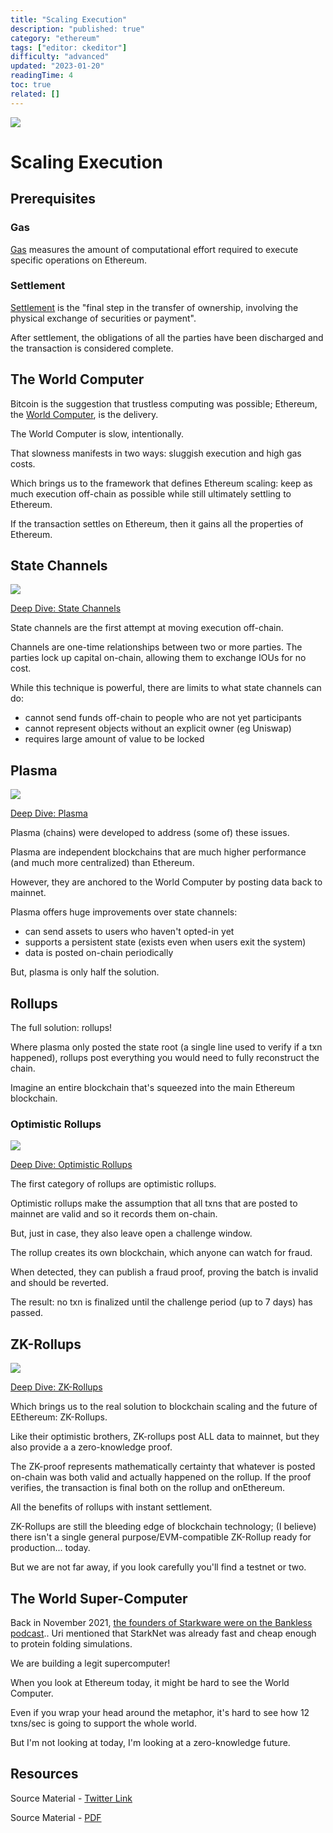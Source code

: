 ```yaml
---
title: "Scaling Execution"
description: "published: true"
category: "ethereum"
tags: ["editor: ckeditor"]
difficulty: "advanced"
updated: "2023-01-20"
readingTime: 4
toc: true
related: []
---
```


![](/images/scaling-execution.jpeg)

# Scaling Execution

## Prerequisites

### Gas

[Gas](/concepts/gas) measures the amount of computational effort required to execute specific operations on Ethereum.

### Settlement

[Settlement](https://inevitableeth.com/home/concepts/settlement) is the "final step in the transfer of ownership, involving the physical exchange of securities or payment". 

After settlement, the obligations of all the parties have been discharged and the transaction is considered complete. 

## The World Computer

Bitcoin is the suggestion that trustless computing was possible; Ethereum, the [World Computer](/ethereum/world-computer), is the delivery.

The World Computer is slow, intentionally. 

That slowness manifests in two ways: sluggish execution and high gas costs.

Which brings us to the framework that defines Ethereum scaling: keep as much execution off-chain as possible while still ultimately settling to Ethereum.

If the transaction settles on Ethereum, then it gains all the properties of Ethereum.

## State Channels

![](/images/state-channels-1.jpeg)

[Deep Dive: State Channels](/ethereum/upgrades/scaling/execution/state-channel)

State channels are the first attempt at moving execution off-chain. 

Channels are one-time relationships between two or more parties. The parties lock up capital on-chain, allowing them to exchange IOUs for no cost.

While this technique is powerful, there are limits to what state channels can do:

*   cannot send funds off-chain to people who are not yet participants
*   cannot represent objects without an explicit owner (eg Uniswap)
*   requires large amount of value to be locked

## Plasma

![](/images/plasma-1.jpeg)

[Deep Dive: Plasma](/ethereum/upgrades/scaling/execution/plasma)

Plasma (chains) were developed to address (some of) these issues.

Plasma are independent blockchains that are much higher performance (and much more centralized) than Ethereum. 

However, they are anchored to the World Computer by posting data back to mainnet.

Plasma offers huge improvements over state channels: 

*   can send assets to users who haven't opted-in yet
*   supports a persistent state (exists even when users exit the system)
*   data is posted on-chain periodically

But, plasma is only half the solution.

## Rollups

The full solution: rollups!

Where plasma only posted the state root (a single line used to verify if a txn happened), rollups post everything you would need to fully reconstruct the chain.

Imagine an entire blockchain that's squeezed into the main Ethereum blockchain.

### Optimistic Rollups

![](/images/optimistic-rollup-1.jpeg)

[Deep Dive: Optimistic Rollups](/ethereum/upgrades/scaling/execution/optimistic-rollup)

The first category of rollups are optimistic rollups. 

Optimistic rollups make the assumption that all txns that are posted to mainnet are valid and so it records them on-chain.

But, just in case, they also leave open a challenge window.

The rollup creates its own blockchain, which anyone can watch for fraud. 

When detected, they can publish a fraud proof, proving the batch is invalid and should be reverted. 

The result: no txn is finalized until the challenge period (up to 7 days) has passed.

## ZK-Rollups

![](/images/zk-rollup-1.jpeg)

[Deep Dive: ZK-Rollups](/ethereum/upgrades/scaling/execution/zk-rollup)

Which brings us to the real solution to blockchain scaling and the future of EEthereum: ZK-Rollups.

Like their optimistic brothers, ZK-rollups post ALL data to mainnet, but they also provide a a zero-knowledge proof.

The ZK-proof represents mathematically certainty that whatever is posted on-chain was both valid and actually happened on the rollup. If the proof verifies, the transaction is final both on the rollup and onEthereum.

All the benefits of rollups with instant settlement.

ZK-Rollups are still the bleeding edge of blockchain technology; (I believe) there isn't a single general purpose/EVM-compatible ZK-Rollup ready for production... today. 

But we are not far away, if you look carefully you'll find a testnet or two.

## The World Super-Computer

Back in November 2021, [the founders of Starkware were on the Bankless podcast](https://www.youtube.com/watch?v=7Kq3YWsysc0).. Uri mentioned that StarkNet was already fast and cheap enough to protein folding simulations.

We are building a legit supercomputer!

When you look at Ethereum today, it might be hard to see the World Computer. 

Even if you wrap your head around the metaphor, it's hard to see how 12 txns/sec is going to support the whole world.

But I'm not looking at today, I'm looking at a zero-knowledge future.

## Resources

Source Material - [Twitter Link](https://twitter.com/SalomonCrypto/status/1569461980821606403)

Source Material - [PDF](/twitter-pdf-2022-09-12_scaling_execution.pdf)
